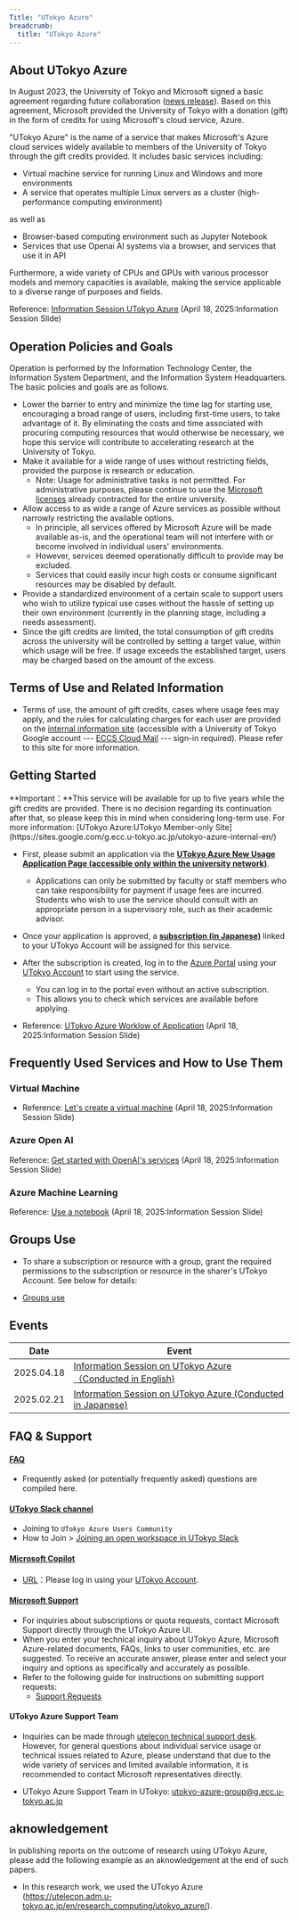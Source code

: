 ```yaml
---
Title: "UTokyo Azure"
breadcrumb:
  title: "UTokyo Azure"
---
```


## About UTokyo Azure

In August 2023, the University of Tokyo and Microsoft signed a basic agreement regarding future collaboration ([news release](https://www.u-tokyo.ac.jp/focus/en/articles/z1701_00013.html)). Based on this agreement, Microsoft provided the University of Tokyo with a donation (gift) in the form of credits for using Microsoft's cloud service, Azure.

"UTokyo Azure" is the name of a service that makes Microsoft's Azure cloud services widely available to members of the University of Tokyo through the gift credits provided.  It includes basic services including:

- Virtual machine service for running Linux and Windows and more environments
- A service that operates multiple Linux servers as a cluster (high-performance computing environment)

as well as

- Browser-based computing environment such as Jupyter Notebook
- Services that use Openai AI systems via a browser, and services that use it in API

Furthermore, a wide variety of CPUs and GPUs with various processor models and memory capacities is available, making the service applicable to a diverse range of purposes and fields.

 Reference: [Information Session UTokyo Azure](/en/events/2025-04-18/slides/1_introduction.pdf) (April 18, 2025:Information Session Slide)

## Operation Policies and Goals

Operation is performed by the Information Technology Center, the Information System Department, and the Information System Headquarters. The basic policies and goals are as follows.

- Lower the barrier to entry and minimize the time lag for starting use, encouraging a broad range of users, including first-time users, to take advantage of it. By eliminating the costs and time associated with procuring computing resources that would otherwise be necessary, we hope this service will contribute to accelerating research at the University of Tokyo.
- Make it available for a wide range of uses without restricting fields, provided the purpose is research or education.  
  - Note: Usage for administrative tasks is not permitted. For administrative purposes, please continue to use the [Microsoft licenses](/en/microsoft/) already contracted for the entire university.
- Allow access to as wide a range of Azure services as possible without narrowly restricting the available options.  
  - In principle, all services offered by Microsoft Azure will be made available as-is, and the operational team will not interfere with or become involved in individual users' environments.  
  - However, services deemed operationally difficult to provide may be excluded.  
  - Services that could easily incur high costs or consume significant resources may be disabled by default.  
- Provide a standardized environment of a certain scale to support users who wish to utilize typical use cases without the hassle of setting up their own environment (currently in the planning stage, including a needs assessment).
- Since the gift credits are limited, the total consumption of gift credits across the university will be controlled by setting a target value, within which usage will be free. If usage exceeds the established target, users may be charged based on the amount of the excess.

## Terms of Use and Related Information

- Terms of use, the amount of gift credits, cases where usage fees may apply, and the rules for calculating charges for each user are provided on the [internal information site](https://sites.google.com/g.ecc.u-tokyo.ac.jp/utokyo-azure-internal-en/) (accessible with a University of Tokyo Google account --- [ECCS Cloud Mail](/en/google/) --- sign-in required). Please refer to this site for more information.

## Getting Started

<div class="box">
**Important：**This service will be available for up to five years while the gift credits are provided. There is no decision regarding its continuation after that, so please keep this in mind when considering long-term use. For more information: [UTokyo Azure:UTokyo Member-only Site](https://sites.google.com/g.ecc.u-tokyo.ac.jp/utokyo-azure-internal-en/)
</div>

- First, please submit an application via the [**UTokyo Azure New Usage Application Page (accessible only within the university network)**](http://azure.itc.u-tokyo.ac.jp/).  
  - Applications can only be submitted by faculty or staff members who can take responsibility for payment if usage fees are incurred. Students who wish to use the service should consult with an appropriate person in a supervisory role, such as their academic advisor.

- Once your application is approved, a [**subscription (in Japanese)**](/research_computing/utokyo_azure/faq/subscription) linked to your UTokyo Account will be assigned for this service.  
- After the subscription is created, log in to the [Azure Portal](https://portal.azure.com/) using your [UTokyo Account](/en/utokyo_account/) to start using the service.  
  - You can log in to the portal even without an active subscription.
  - This allows you to check which services are available before applying.

- Reference: [UTokyo Azure Worklow of Application](/en/events/2025-04-18/slides/3_how_to_apply.pdf) (April 18, 2025:Information Session Slide)

## Frequently Used Services and How to Use Them

### Virtual Machine
- Reference: [Let's create a virtual machine](/en/events/2025-04-18/slides/5-3_Create_Virtual_Machine.pdf) (April 18, 2025:Information Session Slide)

### Azure Open AI
 Reference: [Get started with OpenAI's services](/en/events/2025-04-18/slides/5-2_Using_Azure_OpenAI_Service.pdf) (April 18, 2025:Information Session Slide)

### Azure Machine Learning
 Reference: [Use a notebook](/en/events/2025-04-18/slides/5-4_Using_Notebooks.pdf) (April 18, 2025:Information Session Slide)

## Groups Use

- To share a subscription or resource with a group, grant the required permissions to the subscription or resource in the sharer's UTokyo Account. See below for details:

- [Groups use](/en/research_computing/utokyo_azure/group/)

## Events

| Date | Event |
| ---- | ---- |
| 2025.04.18 | [Information Session on UTokyo Azure（Conducted in English)](/en/events/2025-04-18/) |
| 2025.02.21 | [Information Session on UTokyo Azure (Conducted in Japanese)](/events/2025-02-21/) |

## FAQ & Support

#### [FAQ](/en/research_computing/utokyo_azure/faq/)  
- Frequently asked (or potentially frequently asked) questions are compiled here.  

#### [UTokyo Slack channel](https://app.slack.com/client/E0312P7H7MX/C088H15FH3L?_gl=1*163sxt6*_gcl_au*MTUzNTE1MDYzOS4xNzM2ODIwNzQw)
- Joining to `UTokyo Azure Users Community`
- How to Join > [Joining an open workspace in UTokyo Slack](https://utelecon.adm.u-tokyo.ac.jp/en/slack/join)

#### [Microsoft Copilot](/notice/2024/03-microsoft-copilot)
- [URL](https://copilot.microsoft.com/)：Please log in using your [UTokyo Account](/utokyo_account/).

#### [Microsoft Support](https://portal.azure.com/#view/Microsoft_Azure_Support/HelpAndSupportBlade/~/overview)  
- For inquiries about subscriptions or quota requests, contact Microsoft Support directly through the UTokyo Azure UI.
- When you enter your technical inquiry about UTokyo Azure, Microsoft Azure-related documents, FAQs, links to user communities, etc. are suggested. To receive an accurate answer, please enter and select your inquiry and options as specifically and accurately as possible.
- Refer to the following guide for instructions on submitting support requests:  
  - [Support Requests](/en/research_computing/utokyo_azure/support/)  

#### UTokyo Azure Support Team  

- Inquiries can be made through [utelecon technical support desk](/en/support/). However, for general questions about individual service usage or technical issues related to Azure, please understand that due to the wide variety of services and limited available information, it is recommended to contact Microsoft representatives directly.  

- UTokyo Azure Support Team in UTokyo: utokyo-azure-group@g.ecc.u-tokyo.ac.jp

## aknowledgement
In publishing reports on the outcome of research using UTokyo Azure, please add the following example as an aknowledgement at the end of such papers.

- In this research work, we used the UTokyo Azure (https://utelecon.adm.u-tokyo.ac.jp/en/research_computing/utokyo_azure/). 

